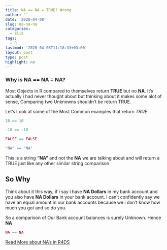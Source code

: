 ```yaml
---
title: NA == NA = TRUE? Wrong
author: ''
date: '2020-04-08'
slug: na-na-na
categories:
  - Eli5
tags:
  - R
lastmod: '2020-04-08T11:18:33+03:00'
layout: post
type: post
highlight: no
---
```


### Why is NA == NA = NA?
Most Objects in R compared to themselves return **TRUE** but no **NA**.
It's actually i had never thought about but thinking about it makes some alot of sense, Comparing two Unknowns shouldn't be return TRUE.

Let's Look at some of the Most Common examples that return *TRUE*

```r
10 == 10
```
```r
-10 == -10
```
```r
FALSE == FALSE
```

```r
"NA" == "NA"
```
This is a string **"NA"** and not the **NA** we are talking about and will return a TRUE just like any other similar string comparison

## So Why

Think about it this way, if i say i have **NA Dollars**  in my bank account and you also have **NA Dollars** in your bank account. I can't confidently say we have an equal amount in our bank accounts because we i don't know how much you got and so do you. 

So a comparison of Our Bank account balances is surely Unknown. Hence **NA**
```r

NA == NA

```

[Read More about NA's in R4DS](https://r4ds.had.co.nz/)





















